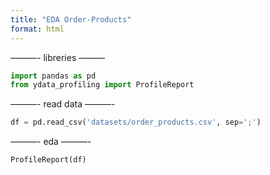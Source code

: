 ```yaml
---
title: "EDA Order-Products"
format: html
---
```


---------- libreries ---------
```python
import pandas as pd
from ydata_profiling import ProfileReport
```

---------- read data ----------
```python
df = pd.read_csv('datasets/order_products.csv', sep=';')
```

---------- eda ----------
```python
ProfileReport(df)
```